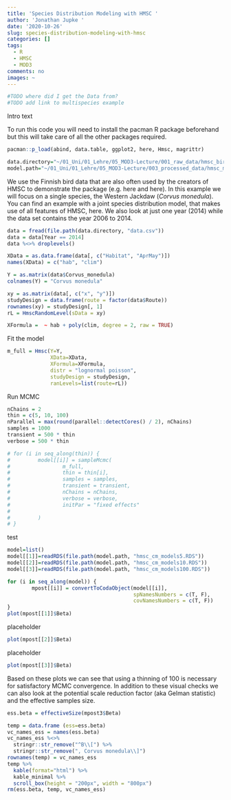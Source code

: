 ```yaml
---
title: 'Species Distribution Modeling with HMSC '
author: 'Jonathan Jupke '
date: '2020-10-26'
slug: species-distribution-modeling-with-hmsc
categories: []
tags:
  - R
  - HMSC
  - MOD3
comments: no
images: ~
---
```


```r
#TODO where did I get the Data from? 
#TODO add link to multispecies example
```


Intro text 

To run this code you will need to install the pacman R package beforehand but this will take care of all the other packages required. 

```r
pacman::p_load(abind, data.table, ggplot2, here, Hmsc, magrittr)
```

```r
data.directory="~/01_Uni/01_Lehre/05_MOD3-Lecture/001_raw_data/hmsc_birds/data"
model.path="~/01_Uni/01_Lehre/05_MOD3-Lecture/003_processed_data/hmsc_mcmc/corvusmonedula/"
```

We use the Finnish bird data that are also often used by the creators of HMSC to demonstrate the package (e.g. here and here). In this example we will focus on a single species, the Western Jackdaw (*Corvus monedula*). You can find an example with a joint species distribution model, that makes use of all features of HMSC, here. 
We also look at just one year (2014) while the data set contains the year 2006 to 2014. 

```r
data = fread(file.path(data.directory, "data.csv"))
data = data[Year == 2014]
data %<>% droplevels()

XData = as.data.frame(data[, c("Habitat", "AprMay")])
names(XData) = c("hab", "clim")

Y = as.matrix(data$Corvus_monedula)
colnames(Y) = "Corvus monedula"

xy = as.matrix(data[, c("x", "y")])
studyDesign = data.frame(route = factor(data$Route))
rownames(xy) = studyDesign[, 1]
rL = HmscRandomLevel(sData = xy)

XFormula =  ~ hab + poly(clim, degree = 2, raw = TRUE)
```
Fit the model 
```r
m_full = Hmsc(Y=Y,
              XData=XData,
              XFormula=XFormula,
              distr = "lognormal poisson",
              studyDesign = studyDesign,
              ranLevels=list(route=rL))
```
Run MCMC 
```r
nChains = 2
thin = c(5, 10, 100)
nParallel = max(round(parallel::detectCores() / 2), nChains)
samples = 1000
transient = 500 * thin
verbose = 500 * thin

# for (i in seq_along(thin)) {
#         model[[i]] = sampleMcmc(
#                 m_full,
#                 thin = thin[i],
#                 samples = samples,
#                 transient = transient,
#                 nChains = nChains,
#                 verbose = verbose,
#                 initPar = "fixed effects"
# 
#         )
# }

```
test
```r
model=list()
model[[1]]=readRDS(file.path(model.path, "hmsc_cm_models5.RDS"))
model[[2]]=readRDS(file.path(model.path, "hmsc_cm_models10.RDS"))
model[[3]]=readRDS(file.path(model.path, "hmsc_cm_models100.RDS"))
```

```r
for (i in seq_along(model)) {
        mpost[[i]] = convertToCodaObject(model[[i]],
                                         spNamesNumbers = c(T, F),
                                         covNamesNumbers = c(T, F))
}
plot(mpost[[1]]$Beta)
```
placeholder
```r
plot(mpost[[2]]$Beta)
```
placeholder
```r
plot(mpost[[3]]$Beta)
```

Based on these plots we can see that using a thinning of 100 is necessary for satisfactory MCMC convergence. In addition to these visual checks we can also look at the potential scale reduction factor (aka Gelman statistic) and the effective samples size. 
```r
ess.beta = effectiveSize(mpost3$Beta)
```
```r
temp = data.frame (ess=ess.beta)
vc_names_ess = names(ess.beta)
vc_names_ess %<>% 
  stringr::str_remove("^B\\[") %>% 
  stringr::str_remove(", Corvus monedula\\]")
rownames(temp) = vc_names_ess
temp %>% 
  kable(format="html") %>% 
  kable_minimal %>% 
  scroll_box(height = "200px", width = "800px")
rm(ess.beta, temp, vc_names_ess)
```


